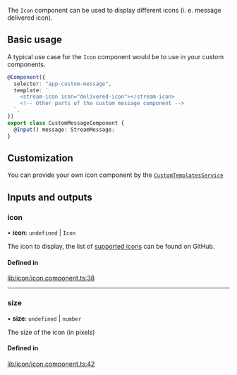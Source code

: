 The `Icon` component can be used to display different icons (i. e. message delivered icon).

## Basic usage

A typical use case for the `Icon` component would be to use in your custom components.

```typescript
@Component({
  selector: "app-custom-message",
  template: `
    <stream-icon icon="delivered-icon"></stream-icon>
    <!-- Other parts of the custom message component -->
  `,
})
export class CustomMessageComponent {
  @Input() message: StreamMessage;
}
```

## Customization

You can provide your own icon component by the [`CustomTemplatesService`](../services/CustomTemplatesService.mdx)

[//]: # "Start of generated content"
## Inputs and outputs 


### icon

• **icon**: `undefined` \| `Icon`

The icon to display, the list of [supported icons](https://github.com/GetStream/stream-chat-angular/tree/master/projects/stream-chat-angular/src/lib/icon/icon.component.ts) can be found on GitHub.

#### Defined in

[lib/icon/icon.component.ts:38](https://github.com/GetStream/stream-chat-angular/blob/c9611b1/projects/stream-chat-angular/src/lib/icon/icon.component.ts#L38)

___

### size

• **size**: `undefined` \| `number`

The size of the icon (in pixels)

#### Defined in

[lib/icon/icon.component.ts:42](https://github.com/GetStream/stream-chat-angular/blob/c9611b1/projects/stream-chat-angular/src/lib/icon/icon.component.ts#L42)

[//]: # "End of generated content"
